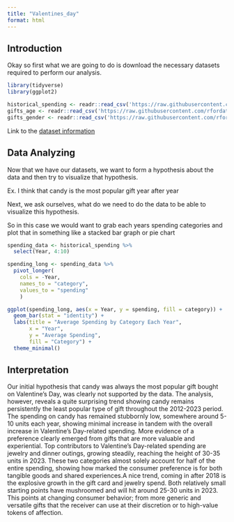 ```yaml
---
title: "Valentines_day"
format: html
---
```


## Introduction

Okay so first what we are going to do is download the necessary datasets required to perform our analysis.

```r
library(tidyverse)
library(ggplot2)

historical_spending <- readr::read_csv('https://raw.githubusercontent.com/rfordatascience/tidytuesday/main/data/2024/2024-02-13/historical_spending.csv')
gifts_age <- readr::read_csv('https://raw.githubusercontent.com/rfordatascience/tidytuesday/main/data/2024/2024-02-13/gifts_age.csv')
gifts_gender <- readr::read_csv('https://raw.githubusercontent.com/rfordatascience/tidytuesday/main/data/2024/2024-02-13/gifts_gender.csv')

```

Link to the [dataset information](https://github.com/rfordatascience/tidytuesday/blob/main/data/2024/2024-02-13/readme.md "Dataset information context")

## Data Analyzing

Now that we have our datasets, we want to form a hypothesis about the data and then try to visualize that hypothesis.

Ex. I think that candy is the most popular gift year after year

Next, we ask ourselves, what do we need to do the data to be able to visualize this hypothesis.

So in this case we would want to grab each years spending categories and plot that in something like a stacked bar graph or pie chart

```r
spending_data <- historical_spending %>%
  select(Year, 4:10)

spending_long <- spending_data %>%
  pivot_longer(
    cols = -Year,
    names_to = "category",
    values_to = "spending"
    )

ggplot(spending_long, aes(x = Year, y = spending, fill = category)) +
  geom_bar(stat = "identity") +
  labs(title = "Average Spending by Category Each Year",
       x = "Year",
       y = "Average Spending",
       fill = "Category") +
  theme_minimal()
```

## Interpretation

Our initial hypothesis that candy was always the most popular gift bought on Valentine's Day, was clearly not supported by the data. The analysis, however, reveals a quite surprising trend showing candy remains persistently the least popular type of gift throughout the 2012-2023 period. The spending on candy has remained stubbornly low, somewhere around 5-10 units each year, showing minimal increase in tandem with the overall increase in Valentine's Day-related spending. More evidence of a preference clearly emerged from gifts that are more valuable and experiential. Top contributors to Valentine's Day-related spending are jewelry and dinner outings, growing steadily, reaching the height of 30-35 units in 2023. These two categories almost solely account for half of the entire spending, showing how marked the consumer preference is for both tangible goods and shared experiences.A nice trend, coming in after 2018 is the explosive growth in the gift card and jewelry spend. Both relatively small starting points have mushroomed and will hit around 25-30 units in 2023. This points at changing consumer behavior; from more generic and versatile gifts that the receiver can use at their discretion or to high-value tokens of affection.